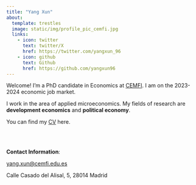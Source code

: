 ```yaml
---
title: "Yang Xun"
about: 
  template: trestles
  image: static/img/profile_pic_cemfi.jpg
  links:
    - icon: twitter
      text: twitter/X
      href: https://twitter.com/yangxun_96
    - icon: github
      text: Github
      href: https://github.com/yangxun96
---
```


Welcome! I'm a PhD candidate in Economics at [CEMFI](https://www.cemfi.es/index.asp). I am on the 2023-2024 economic job market.

I work in the area of applied microeconomics. My fields of research are **development economics** and **political economy**.

You can find my [CV](https://yangxun96.github.io/cv/CV_YangXun.pdf) here.

<br>
<br>

**Contact Information**: 

<yang.xun@cemfi.edu.es>

Calle Casado del Alisal, 5,
28014 Madrid

